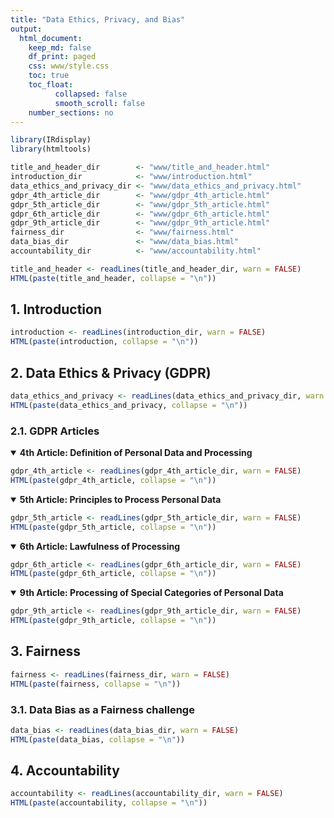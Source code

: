 ```yaml
---
title: "Data Ethics, Privacy, and Bias"
output:
  html_document:
    keep_md: false
    df_print: paged
    css: www/style.css
    toc: true
    toc_float: 
          collapsed: false
          smooth_scroll: false
    number_sections: no
---
```


```r

library(IRdisplay)
library(htmltools)
```

```r

title_and_header_dir        <- "www/title_and_header.html"
introduction_dir            <- "www/introduction.html"
data_ethics_and_privacy_dir <- "www/data_ethics_and_privacy.html"
gdpr_4th_article_dir        <- "www/gdpr_4th_article.html"
gdpr_5th_article_dir        <- "www/gdpr_5th_article.html"
gdpr_6th_article_dir        <- "www/gdpr_6th_article.html"
gdpr_9th_article_dir        <- "www/gdpr_9th_article.html"
fairness_dir                <- "www/fairness.html"
data_bias_dir               <- "www/data_bias.html"
accountability_dir          <- "www/accountability.html"

```

```r

title_and_header <- readLines(title_and_header_dir, warn = FALSE)
HTML(paste(title_and_header, collapse = "\n"))

```

## 1. Introduction
```r

introduction <- readLines(introduction_dir, warn = FALSE)
HTML(paste(introduction, collapse = "\n"))

```

## 2. Data Ethics & Privacy (GDPR)
```r

data_ethics_and_privacy <- readLines(data_ethics_and_privacy_dir, warn = FALSE)
HTML(paste(data_ethics_and_privacy, collapse = "\n"))

```

### 2.1. GDPR Articles

<details class="gdpr_section" open>
<summary><b>4th Article: Definition of Personal Data and Processing</b></summary>
```r

gdpr_4th_article <- readLines(gdpr_4th_article_dir, warn = FALSE)
HTML(paste(gdpr_4th_article, collapse = "\n"))

```
</details>

<details class="gdpr_section" open>
<summary><b>5th Article: Principles to Process Personal Data</b></summary>
```r

gdpr_5th_article <- readLines(gdpr_5th_article_dir, warn = FALSE)
HTML(paste(gdpr_5th_article, collapse = "\n"))

```
</details>

<details class="gdpr_section" open>
<summary><b>6th Article: Lawfulness of Processing </b></summary>
```r

gdpr_6th_article <- readLines(gdpr_6th_article_dir, warn = FALSE)
HTML(paste(gdpr_6th_article, collapse = "\n"))

```
</details>

<details class="gdpr_section" open>
<summary><b> 9th Article: Processing of Special Categories of Personal Data </b></summary>
```r

gdpr_9th_article <- readLines(gdpr_9th_article_dir, warn = FALSE)
HTML(paste(gdpr_9th_article, collapse = "\n"))

```
</details>

## 3. Fairness
```r

fairness <- readLines(fairness_dir, warn = FALSE)
HTML(paste(fairness, collapse = "\n"))

```

### 3.1. Data Bias as a Fairness challenge
```r

data_bias <- readLines(data_bias_dir, warn = FALSE)
HTML(paste(data_bias, collapse = "\n"))

```


## 4. Accountability
```r

accountability <- readLines(accountability_dir, warn = FALSE)
HTML(paste(accountability, collapse = "\n"))

```
